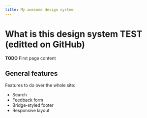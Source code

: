 ```yaml
---
title: My awesome design system
---
```


# What is this design system TEST (editted on GitHub)




**TODO** First page content

## General features

Features to do over the whole site:

- Search
- Feedback form
- Bridge-styled footer
- Responsive layout

